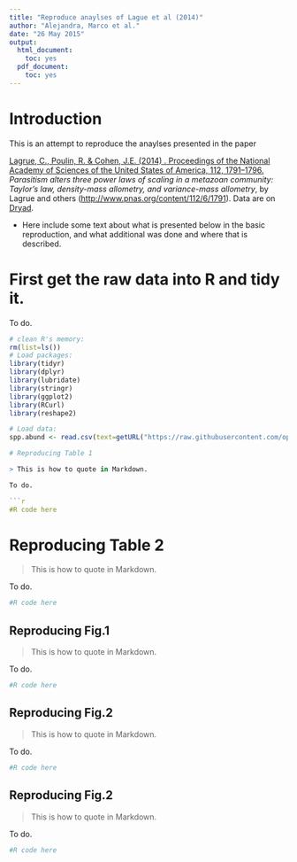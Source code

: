 ```yaml
---
title: "Reproduce anaylses of Lague et al (2014)"
author: "Alejandra, Marco et al."
date: "26 May 2015"
output:
  html_document:
    toc: yes
  pdf_document:
    toc: yes
---
```


# Introduction

This is an attempt to reproduce the anaylses presented in the paper 

[Lagrue, C., Poulin, R. & Cohen, J.E. (2014) . Proceedings of the National Academy of Sciences of the United States of America, 112, 1791–1796.]()
*Parasitism alters three power laws of scaling in a metazoan community: Taylor’s law, density-mass allometry, and variance-mass allometry*, by Lagrue and others ([http://www.pnas.org/content/112/6/1791](http://www.pnas.org/content/112/6/1791)). Data are on [Dryad](http://datadryad.org/resource/doi:10.5061/dryad.sj2hv).

* Here include some text about what is presented below in the basic reproduction, and what additional was done and where that is described.

# First get the raw data into R and tidy it.

To do.

```r
# clean R's memory:
rm(list=ls())
# Load packages:
library(tidyr)
library(dplyr)
library(lubridate)
library(stringr)
library(ggplot2)
library(RCurl)
library(reshape2)

# Load data:
spp.abund <- read.csv(text=getURL("https://raw.githubusercontent.com/opetchey/RREEBES/master/Beninca_etal_2008_Nature/data/species_abundances_original.csv"), skip=7, header=T)

# Reproducing Table 1

> This is how to quote in Markdown.

To do.

```r
#R code here
```

# Reproducing Table 2

> This is how to quote in Markdown.

To do.

```r
#R code here
```

## Reproducing Fig.1

> This is how to quote in Markdown.

To do.

```r
#R code here
```

## Reproducing Fig.2

> This is how to quote in Markdown.

To do.

```r
#R code here
```

## Reproducing Fig.2

> This is how to quote in Markdown.

To do.

```r
#R code here
```